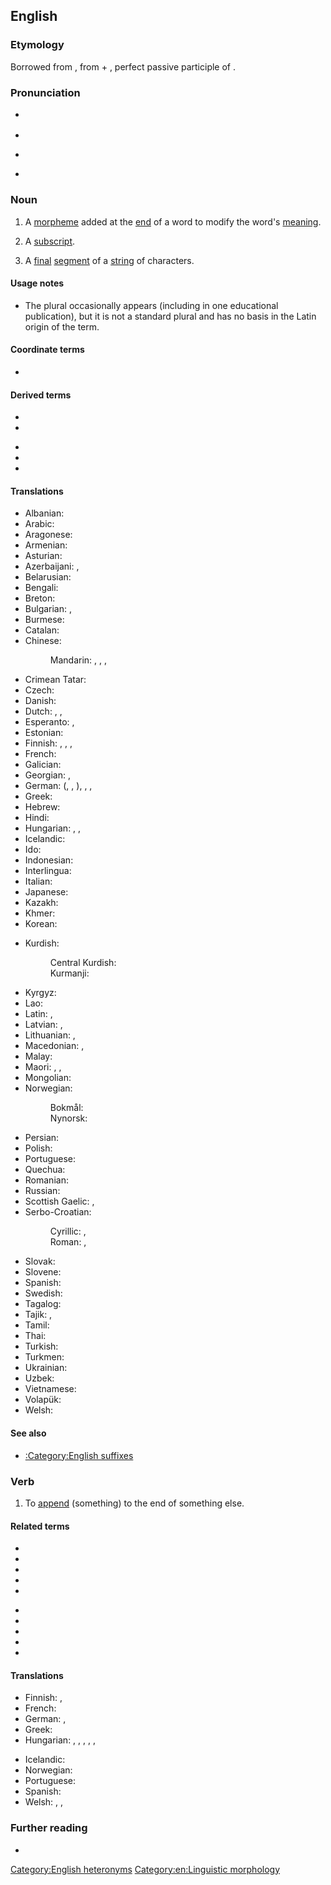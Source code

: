 {{also|Suffix}}
==English==

===Etymology===
Borrowed from {{bor|en|la|suffixum||suffix}}, from {{m|la|sub||under, beneath}} + {{m|la|fixus}}, perfect passive participle of {{m|la|figere||to fasten, fix}}.

===Pronunciation===
* {{qualifier|noun}} {{IPA|en|/ˈsʌfɪks/}}
* {{audio|en|en-us-suffix.ogg|Audio (US)}}
* {{qualifier|verb}} {{IPA|en|/ˈsʌfɪks/|/səˈfɪks/}}
* {{rhymes|en|ɪks}}

===Noun===
{{en-noun}}

# {{lb|en|grammar|linguistic morphology}} A [[morpheme]] added at the [[end]] of a word to modify the word's [[meaning]].
#: {{syn|en|affix|q1=narrow sense}}
#: {{ant|en|prefix}}
#: {{hyper|en|affix|q1=broad sense}}
#: {{ux|en|The '''suffix''' "-able" changes "sing" into "singable".}}
# {{lb|en|mathematics}} A [[subscript]].
# {{lb|en|computing}} A [[final]] [[segment]] of a [[string]] of characters.
#: {{ux|en|The string "abra" is both a prefix and a '''suffix''' of the string "abracadabra".}}

====Usage notes====
* The plural {{m|en|suffices}} occasionally appears (including in one educational publication), but it is not a standard plural and has no basis in the Latin origin of the term.

====Coordinate terms====
* {{affixes}}

====Derived terms====
{{der-top}}
* {{l|en|derivational suffix}}
* {{l|en|inflectional suffix}}
{{der-mid}}
* {{l|en|semisuffix}}
* {{l|en|suffixal}}
* {{l|en|suffixation}}
{{der-bottom}}

====Translations====
{{trans-top|morpheme added at the end of a word to modify the word's meaning}}
* Albanian: {{t+|sq|prapashtesë|f}}
* Arabic: {{t|ar|لَاحِقَة|f}}
* Aragonese: {{t|an|sufixo|m}}
* Armenian: {{t+|hy|վերջածանց}}
* Asturian: {{t+|ast|sufixu|m}}
* Azerbaijani: {{t+|az|şəkilçi}}, {{t|az|suffiks}}
* Belarusian: {{t|be|су́фікс|m}}
* Bengali: {{t|bn|প্রত্যয়}}
* Breton: {{t+|br|lostger|m}}
* Bulgarian: {{t+|bg|суфи́кс|m}}, {{t+|bg|наста́вка|f}}
* Burmese: {{t+|my|နောက်ဆက်}}
* Catalan: {{t+|ca|sufix|m}}
* Chinese:
*: Mandarin: {{t+|cmn|後綴|sc=Hani}}, {{t+|cmn|后缀|tr=hòuzhuì|sc=Hani}}, {{t+|cmn|尾綴|sc=Hani}}, {{t+|cmn|尾缀|tr=wěizhuì|sc=Hani}}
* Crimean Tatar: {{t|crh|suffiks}}
* Czech: {{t+|cs|přípona|f}}
* Danish: {{t+|da|suffiks|n}}
* Dutch: {{t+|nl|achtervoegsel|n}}, {{t+|nl|suffix|m}}, {{t+|nl|aanhangsel|n}}
* Esperanto: {{t|eo|postafikso}}, {{t+|eo|sufikso}}
* Estonian: {{t|et|sufiks}}
* Finnish: {{t+|fi|jälkiliite}}, {{t+|fi|takaliite}}, {{t+|fi|suffiksi}}, {{t+|fi|pääte}}
* French: {{t+|fr|suffixe|m}}
* Galician: {{t+|gl|sufixo|m}}
* Georgian: {{t|ka|სუფიქსი}}, {{t|ka|ბოლოსართი}}
* German: {{t+|de|Suffix|n}} ({{t|de|Suffixum|n}}, {{t+|de|Affix|n}} {{qualifier|narrow sense}}, {{t|de|Affixum|n}}), {{t|de|Postfix|n}}, {{t+|de|Nachsilbe|f}}, {{t|de|Anhängsilbe|f}}
* Greek: {{t+|el|επίθημα|n}}
* Hebrew: {{t+|he|סוֹפִית|f|tr=sofít}}
* Hindi: {{t+|hi|प्रत्यय|m}}
* Hungarian: {{t+|hu|képző}}, {{t+|hu|végződés}}, {{t+|hu|toldalék}}
* Icelandic: {{t|is|viðskeyti|n}}
* Ido: {{t+|io|sufixo}}
* Indonesian: {{t+|id|akhiran}}
* Interlingua: {{t|ia|suffixo}}
* Italian: {{t+|it|suffisso|m}}
* Japanese: {{t+|ja|接尾辞|tr=せつびじ, setsubiji}}
* Kazakh: {{t|kk|жұрнақ|sc=Cyrl}}
* Khmer: {{t+|km|បច្ច័យ}}
* Korean: {{t+|ko|접미사}}
{{trans-mid}}
* Kurdish:
*: Central Kurdish: {{t|ckb|پاشگِر}}
*: Kurmanji: {{t+|kmr|paşgir}}
* Kyrgyz: {{t|ky|суффикс}}
* Lao: {{t|lo|ວິພັດ}}
* Latin: {{t|la|suffixum}}, {{t|la|affixum}}
* Latvian: {{t|lv|piedēklis|m}}, {{t+|lv|sufikss|m}}
* Lithuanian: {{t|lt|priesaga|f}}, {{t|lt|sufiksas|m}}
* Macedonian: {{t|mk|наставка|f}}, {{t|mk|суфикс|m}}
* Malay: {{t+|ms|akhiran}}
* Maori: {{t|mi|pīmuri}}, {{t|mi|kūmuri}}, {{t|mi|hiku}}
* Mongolian: {{t+|mn|залгавар|sc=Cyrl}}
* Norwegian:
*: Bokmål: {{t+|nb|suffiks|n}}
*: Nynorsk: {{t|nn|suffiks|n}}
* Persian: {{t+|fa|پسوند|tr=pasvand}}
* Polish: {{t+|pl|przyrostek|m-in}}
* Portuguese: {{t+|pt|sufixo}}
* Quechua: {{t|qu|k'askaq}}
* Romanian: {{t+|ro|sufix|n}}
* Russian: {{t+|ru|су́ффикс|m}}
* Scottish Gaelic: {{t|gd|iar-leasachan|m}}, {{t|gd|iar-mhìr|m|f}}
* Serbo-Croatian:
*: Cyrillic: {{t|sh|суфикс|m}}, {{t|sh|дометак|m}}
*: Roman: {{t+|sh|sufiks|m}}, {{t+|sh|dometak|m}}
* Slovak: {{t|sk|prípona|f}}
* Slovene: {{t+|sl|pripona|f}}
* Spanish: {{t+|es|sufijo|m}}
* Swedish: {{t+|sv|suffix}}
* Tagalog: {{t+|tl|hulapi}}
* Tajik: {{t+|tg|суффикс}}, {{t|tg|пасванд}}
* Tamil: {{t+|ta|பின்னொட்டு|sc=Taml}}
* Thai: {{t+|th|ปัจจัย}}
* Turkish: {{t+|tr|sonek}}
* Turkmen: {{t|tk|suffiks}}
* Ukrainian: {{t+|uk|су́фікс|m}}
* Uzbek: {{t+|uz|suffiks}}
* Vietnamese: {{t+|vi|hậu tố}}
* Volapük: {{t+|vo|poyümot}}
* Welsh: {{t+|cy|olddodiad|m}}
{{trans-bottom}}

====See also====
* [[:Category:English suffixes]]

===Verb===
{{en-verb}}

# {{lb|en|transitive}} To [[append]] (something) to the end of something else.

====Related terms====
{{rel-top}}
* {{l|en|affix}}
* {{l|en|crucifixion}}
* {{l|en|fix}}
* {{l|en|fixation}}
* {{l|en|infix}}
{{rel-mid}}
* {{l|en|postfix}}
* {{l|en|prefix}}
* {{l|en|suffixal}}
* {{l|en|suffixion}}
* {{l|en|suffix tree}}
{{rel-bottom}}

====Translations====
{{trans-top|append (something) to the end of something else}}
* Finnish: {{t+|fi|liittää}}, {{qualifier|grammar}} {{t|fi|suffiksoida}}
* French: {{t+|fr|suffixer}}
* German: {{t|de|suffigieren}} {{qualifier|linguistics}}, {{t|de|mit einem Suffix versehen}}
* Greek: {{t|el|επιθηματοποιώ}}
* Hungarian: {{t|hu|hozzátold}}, {{t+|hu|hozzátesz}}, {{t|hu|megtold}}, {{t+|hu|hozzáilleszt}}, {{t+|hu|toldalékol}}, {{t|hu|[[toldalék]][[-val|kal]] [[ellát]]}}
{{trans-mid}}
* Icelandic: {{t|is|skeyta við}}
* Norwegian: {{t|no|suffigere}}
* Portuguese: {{t+|pt|sufixar}}
* Spanish: {{t|es|sufijar}}
* Welsh: {{t+|cy|ychwanegu}}, {{t+|cy|atodi}}, {{t|cy|olddodi}}
{{trans-bottom}}

===Further reading===
* {{pedia}}

[[Category:English heteronyms]]
[[Category:en:Linguistic morphology]]